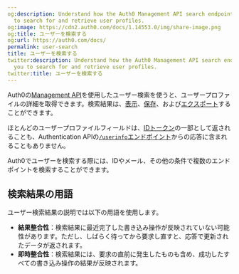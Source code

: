 ```yaml
---
og:description: Understand how the Auth0 Management API search endpoints allow you
  to search for and retrieve user profiles.
og:image: https://cdn2.auth0.com/docs/1.14553.0/img/share-image.png
og:title: ユーザーを検索する
og:url: https://auth0.com/docs/
permalink: user-search
title: ユーザーを検索する
twitter:description: Understand how the Auth0 Management API search endpoints allow
  you to search for and retrieve user profiles.
twitter:title: ユーザーを検索する
---
```


Auth0の[Management API](/api/management/v2)を使用したユーザー検索を使うと、ユーザープロファイルの詳細を取得できます。検索結果は、[表示](/users/user-search/view-search-results-by-page)、[保存](/users/user-search/sort-search-results)、および[エクスポート](/users/import-and-export-users/bulk-user-exports)することができます。

ほとんどのユーザープロファイルフィールドは、[IDトークン](/security/tokens/id-tokens)の一部として返されることも、Authentication APIの[`/userinfo`エンドポイント](/api/authentication#get-user-info)からの応答に含まれることもありません。

Auth0でユーザーを検索する際には、IDやメール、その他の条件で複数のエンドポイントを検索することができます。

## 検索結果の用語

ユーザー検索結果の説明では以下の用語を使用します。

* **結果整合性**：検索結果に最近完了した書き込み操作が反映されていない可能性があります。ただし、しばらく待ってから要求し直すと、応答で更新されたデータが返されます。
* **即時整合性**：検索結果には、要求の直前に発生したものも含め、成功したすべての書き込み操作の結果が反映されます。